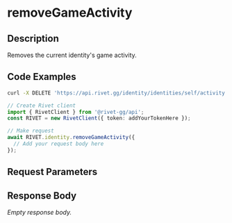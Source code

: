 

# removeGameActivity

## Description

Removes the current identity's game activity.


## Code Examples

<CodeGroup title='Request' tag='DELETE' label='https://api.rivet.gg/identity/identities/self/activity'>

```bash {{ title: 'cURL' }}
curl -X DELETE 'https://api.rivet.gg/identity/identities/self/activity'
```

```ts
// Create Rivet client
import { RivetClient } from '@rivet-gg/api';
const RIVET = new RivetClient({ token: addYourTokenHere });

// Make request
await RIVET.identity.removeGameActivity({
  // Add your request body here
});
```

</CodeGroup>


## Request Parameters


## Response Body

_Empty response body._
